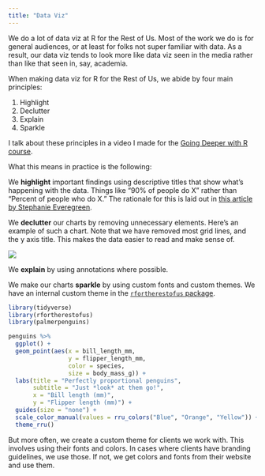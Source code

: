 ```yaml
---
title: "Data Viz"
---
```


We do a lot of data viz at R for the Rest of Us. Most of the work we do is for general audiences, or at least for folks not super familiar with data. As a result, our data viz tends to look more like data viz seen in the media rather than like that seen in, say, academia. 

When making data viz for R for the Rest of Us, we abide by four main principles:

1. Highlight
2. Declutter
3. Explain
4. Sparkle

I talk about these principles in a video I made for the [Going Deeper with R course](https://rfortherestofus.com/courses/going-deeper/).

<div class="muse-video-player" data-video="mC3j51J" data-links="0" data-logo="0" data-width="100%"></div><script src="https://muse.ai/static/js/embed-player.min.js"></script>

What this means in practice is the following:

We **highlight** important findings using descriptive titles that show what's happening with the data. Things like "90% of people do X" rather than "Percent of people who do X." The rationale for this is laid out in [this article by Stephanie Everegreen](https://stephanieevergreen.com/strong-titles/).

We **declutter** our charts by removing unnecessary elements. Here's an example of such a chart. Note that we have removed most grid lines, and the y axis title. This makes the data easier to read and make sense of.

![](assets/psc-sample.png)

We **explain** by using annotations where possible.

We make our charts **sparkle** by using custom fonts and custom themes. We have an internal custom theme in the [`rfortherestofus` package](https://rfortherestofus.github.io/rfortherestofus/reference/theme_rru.html). 

```r
library(tidyverse)
library(rfortherestofus)
library(palmerpenguins)

penguins %>%
  ggplot() +
  geom_point(aes(x = bill_length_mm,
                 y = flipper_length_mm,
                 color = species,
                 size = body_mass_g)) +
  labs(title = "Perfectly proportional penguins",
       subtitle = "Just *look* at them go!",
       x = "Bill length (mm)",
       y = "Flipper length (mm)") +
  guides(size = "none") +
  scale_color_manual(values = rru_colors("Blue", "Orange", "Yellow")) +
  theme_rru()
```


But more often, we create a custom theme for clients we work with. This involves using their fonts and colors. In cases where clients have branding guidelines, we use those. If not, we get colors and fonts from their website and use them.